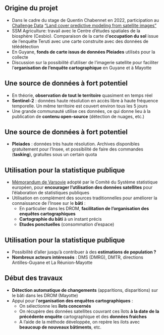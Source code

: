 ## Origine du projet

- Dans le cadre du stage de Quentin Chabennet en 2022, participation au [Challenge Data](https://challengedata.ens.fr/) ["Land cover predictive modeling from satellite images"](https://challengedata.ens.fr/challenges/48)
- SSM Agriculture: travail avec le Centre d'études spatiales de la biosphère (Cesbio). Comparaison de la carte d'[**occupation du sol**]{.orange} issue de l'enquête Teruti avec une carte construite avec des données de télédétection
- En Guyane, [**fonds de carte issus de données Pleiades**]{.orange} utilisés pour la collecte
- Discussion sur la possibilité d'utiliser de l'imagerie satellite pour faciliter l'[**organisation de l'enquête cartographique**]{.orange} en Guyane et à Mayotte

## Une source de données à fort potentiel

- En théorie, [**observation de tout le territoire**]{.orange} quasiment en temps réel
- [**Sentinel-2**]{.orange} : données haute résolution en accès libre à haute fréquence temporelle. Un même territoire est couvert environ tous les 5 jours
- Une grande communauté utilise ces données, ce qui donne lieu à la publication de [**contenu open-source**]{.orange} (détection de nuages, etc.)

## Une source de données à fort potentiel

- [**Pleiades**]{.orange} : données très haute résolution. Archives disponibles gratuitement pour l'Insee, et possibilité de faire des commandes (**tasking**), gratuites sous un certain quota 

## Utilisation pour la statistique publique

- [Mémorandum de Varsovie](https://dgins2021.stat.gov.pl/warsaw-memorandum) adopté par le Comité du Système statistique européen, pour [**encourager l'utilisation des données satellites**]{.orange} pour l'élaboration de statistiques publiques
- Utilisation en complément des sources traditionnelles pour améliorer la connaissance de l'Insee sur le [**bâti**]{.orange} :
  - En particulier dans les DROM, [**facilitation de l'organisation des enquêtes cartographiques**]{.blue2}
  - [**Cartographie du bâti**]{.blue2} à un instant précis
  - [**Etudes ponctuelles**]{.blue2} (consommation d'espace)

<!-- A mentionner, meilleure enquête cartographique = meilleur RIL = meilleures enquêtes -->

## Utilisation pour la statistique publique

- Possibilité d'aller jusqu'à contribuer à des [**estimations de population ?**]{.blue2}
- [**Nombreux acteurs intéressés**]{.orange} : DMS (DMRG), DMTR, directions Antilles-Guyane et La Réunion-Mayotte

## Début des travaux

- [**Détection automatique de changements**]{.orange} (apparitions, disparitions) sur le bâti dans les DROM (Mayotte)
- Appui pour l'[**organisation des enquêtes cartographiques**]{.orange}&nbsp;:
  - On sélectionne les [**îlots concernés**]{.blue2}
  - On récupère des données satellites couvrant ces îlots [**à la date de la précédente enquête**]{.blue2} cartographique et des [**données fraiches**]{.blue2}
  - A l'aide de la méthode développée, on repère les ilots avec [**beaucoup de nouveaux bâtiments**]{.blue2}, etc.
